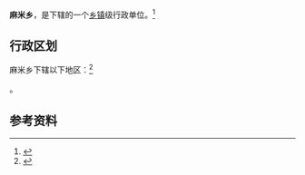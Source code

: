 {{中国乡级行政区|54/25/26/202/000}}

'''麻米乡'''，是{{PRC admin/fullname|54/25/26/202/000|3}}下辖的一个[[乡镇|乡镇]]级行政单位。<ref>{{PRC admin/ref sgc|{{PRC admin/parent|54/25/26/202/000}}}}</ref>

== 行政区划 ==

麻米乡下辖以下地区：<ref>{{PRC admin/ref sgc|54/25/26/202/000}}</ref>

{{PRC admin/children|54/25/26/202/000}}。

== 参考资料 ==

{{reflist}}

{{行政区划小作品}}
{{PRC admin/navcat|54/25/26/202/000}}